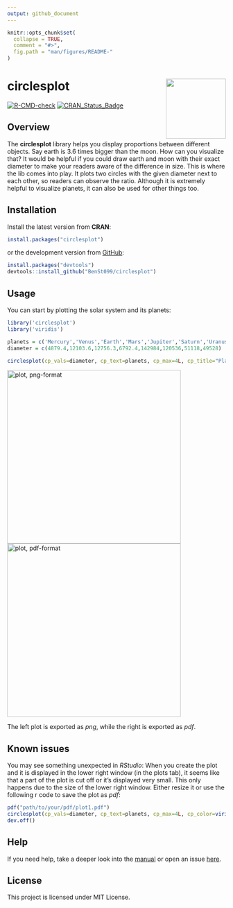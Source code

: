 ```yaml
---
output: github_document
---
```


<!-- README.md is generated from README.Rmd. Please edit that file -->

```r
knitr::opts_chunk$set(
  collapse = TRUE,
  comment = "#>",
  fig.path = "man/figures/README-"
)
```

# circlesplot <a href="https://github.com/BenSt099/circlesplot"><img src="man/figures/circlesplot_sticker.png" align="right" width="138" height="138"/></a>

<!-- badges: start -->
[![R-CMD-check](https://github.com/BenSt099/circlesplot/actions/workflows/R-CMD-check.yaml/badge.svg)](https://github.com/BenSt099/circlesplot/actions/workflows/R-CMD-check.yaml)
[![CRAN_Status_Badge](https://www.r-pkg.org/badges/version/circlesplot)](https://cran.r-project.org/package=circlesplot)
<!-- badges: end -->

## Overview

The __circlesplot__ library helps you display proportions between different objects. Say earth is 3.6 times bigger than the moon. How can you visualize that? It would be helpful if you could draw earth and moon with their exact diameter to make your readers aware of the difference in size. This is where the lib comes into play. It plots two circles with the given diameter next to each other, so readers can observe the ratio. Although it is extremely helpful to visualize planets, it can also be used for other things too.

## Installation

Install the latest version from **CRAN**:

``` r
install.packages("circlesplot")
```

or the development version from [GitHub](https://github.com/BenSt099/circlesplot):

``` r
install.packages("devtools")
devtools::install_github("BenSt099/circlesplot")
```


## Usage

You can start by plotting the solar system and its planets:

``` r
library('circlesplot')
library('viridis')

planets = c('Mercury','Venus','Earth','Mars','Jupiter','Saturn','Uranus','Neptune')
diameter = c(4879.4,12103.6,12756.3,6792.4,142984,120536,51118,49528)

circlesplot(cp_vals=diameter, cp_text=planets, cp_max=4L, cp_title="Planets", cp_color=viridis(8), cp_sort='desc')
```

![plot, png-format](man/figures/README-example.png){width=400}
![plot, pdf-format](man/figures/README-example_3.png){width=400}

The left plot is exported as *png*, while the right is exported as *pdf*.

## Known issues

You may see something unexpected in *RStudio*: When you create the plot and it is displayed in the lower right window (in the plots tab), it seems like that a part of the plot is cut off or it's displayed very small. This only happens due to the size of the lower right window. Either resize it or use the following r code to save the plot as *pdf*:

```r
pdf("path/to/your/pdf/plot1.pdf")
circlesplot(cp_vals=diameter, cp_text=planets, cp_max=4L, cp_color=viridis(8), cp_title="Planets", cp_sort='desc')
dev.off() 
```

## Help

If you need help, take a deeper look into the [manual](https://benst099.github.io/circlesplot/articles/cp_vignette.html) or
open an issue [here](https://github.com/BenSt099/circlesplot/issues).


## License

This project is licensed under MIT License.

